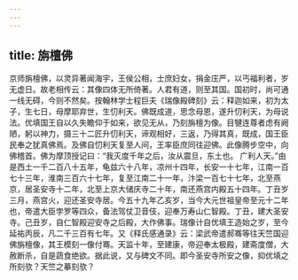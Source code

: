```yaml
---
---
---
```

title: 旃檀佛
---




京师旃檀佛，以灵异著闻海宇，王侯公相，士庶妇女，捐金庄严，以丐福利者，岁无虚日。故老相传云：其像四体无所倚著。人君有道，则至其国。国初时，尚可通一线无碍，今则不然矣。按翰林学士程巨夫《瑞像殿碑刻》云：释迦如来，初为太子，生七日，母摩耶弃世，生忉利天。佛既成道，思念母恩，遂升忉利天，为母说法。优填国王自以久失瞻仰于如来，欲见无从，乃刻旃檀为像。目犍连尊者虑有阙陋，躬以神力，摄三十二匠升忉利天，谛观相好，三返，乃得其真，既成，国王臣民奉之犹真佛焉。及佛自忉利天复至人间，王率臣庶同往迎佛。此像腾步空中，向佛稽首。佛为摩顶授记曰：“我灭度千年之后，汝从震旦，东土也。 广利人天。”由是西土一千二百八十五年，龟兹六十八年，凉州十四年，长安一十七年，江南一百七十三年，淮南三百六十七年，复至江南二十一年，汴梁一百七十七年，北至燕京，居圣安寺十二年，北至上京大储庆寺二十年，南还燕宫内殿五十四年。丁丑岁三月，燕宫火，迎还圣安寺居。今五十九年乙亥岁，当今大元世祖皇帝至元十二年也，帝遣大臣孛罗等四众，备法驾仗卫音伎，迎奉万寿山仁智殿。丁丑，建大圣安寺。己丑岁，自仁智殿迎安寺之后殿，大作佛事。瑞像计自优填王造始之岁，至今延祐丙辰，凡二千三百有七年。又《释氏感通录》云：梁武帝遣郝骞等往天竺国迎佛旃檀像，其王模刻一像付骞。天监十年，至建康，帝迎奉太极殿，建斋度僧，大赦断杀，自是蔬食绝欲。据此说，又与碑文不同。即今圣安寺所安之像，抑优填之所刻欤？天竺之摹刻欤？